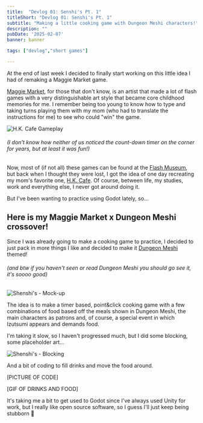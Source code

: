 ```yaml
---
title:  "Devlog 01: Senshi's Pt. 1"
titleShort: "Devlog 01: Senshi's Pt. 1"
subtitle: "Making a little cooking game with Dungeon Meshi characters!"
description: ""
pubDate: '2025-02-07'
banner: banner

tags: ["devlog","short games"]

---
```



At the end of last week I decided to finally start working on this little idea I had of remaking a Maggie Market game.

[Maggie Market](https://www.instagram.com/maggiemarket/), for those that don't know, is an artist that made a lot of flash games with a very distinguishable art style that became core childhood memories for me. I remember being too young to know how to type and taking turns playing them with my mom (who had to translate the instructions for me) to see who could "win" the game.

<Image src={HKCafeGameplay} alt="H.K. Cafe Gameplay" />

###### *(I don't know how neither of us noticed the count-down timer on the corner for years, but at least it was fun!)*

Now, most of (if not all) these games can be found at the [Flash Museum](https://flashmuseum.org/browse/publisher/maggiemarket/), but back when I thought they were lost, I got the idea of one day recreating my mom's favorite one, [H.K. Cafe](). Of course, between life, my studies, work and everything else, I never got around doing it.

But I've been wanting to practice using Godot lately, so...

## Here is my Maggie Market x Dungeon Meshi crossover!

Since I was already going to make a cooking game to practice, I decided to just pack in more things I like and decided to make it [Dungeon Meshi](https://myanimelist.net/anime/52701/Dungeon_Meshi) themed!

###### *(and btw if you haven't seen or read Dungeon Meshi you should go see it, it's soooo good)*

![Shenshi's - Mock-up](../../assets/posts/070224_Mockup.png)

The idea is to make a timer based, point&click cooking game with a few combinations of food based off the meals shown in Dungeon Meshi, the main characters as patrons and, of course, a special event in which Izutsumi appears and demands food.

I'm taking it slow, so I haven't progressed much, but I did some blocking, some placeholder art...

![Shenshi's - Blocking](../../assets/posts/070224_Blocking.png)

And a bit of coding to fill drinks and move the food around.

[PICTURE OF CODE]

[GIF OF DRINKS AND FOOD]

It's taking me a bit to get used to Godot since I've always used Unity for work, but I really like open source software, so I guess I'll just keep being stubborn 🐣
